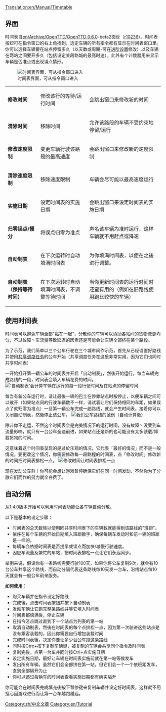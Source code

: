[[Translation:en/Manual/Timetable]]

== 界面 ==
时间表自[[en/Archive/OpenTTD/OpenTTD 0.6.0]]-beta2面世（[https://github.com/OpenTTD/OpenTTD/commit/cf0118ee63603132dc1d08d7f7e800b26e53fc97 r10236]）。时间表按钮可在指令窗口的右上角找到，选定车辆的所有指令都有显示在时间表窗口里。你可以选择车辆要在站点停留多久（以天数或周期-可在[[en/Archive/Manual/Settings/Advanced Settings/Interface#show-timetable-in-ticks-rather-than-days |进阶设置]]修改）以及车辆在两站之间要开多久（包括设定某段路城的最高时速），此外有个计数器用来显示车辆是否准点或出现误点情形。

[[File:en/Orders-timetable.png|center|frame|时间表界面，可从指令窗口进入]]

{|
| '''修改时间'''
|修改该行的等待/运行时间
|会跳出窗口来修改新的时间
|-
| '''清除时间'''
|移除时间
|允许该路段的车辆不受约束地停留/运行
|-
| '''修改速度限制'''
|变更车辆行驶该路段的最高速度
|会跳出窗口来修改新的速度限制
|-
| '''清除速度限制'''
|移除速度限制
|车辆会尽可能以最高速度运行
|-
| '''实施日期'''
|设定时间表的实施日期
|会跳出窗口来设定时间表的实施日期
|-
| '''归零误点/慢分'''
|将误点归零为准点
|声名该车辆为准时运行，这样车辆就不用赶点或降速
|-
| '''自动制表'''
|在下次运转时自动填满时间表
|为你填满时间表，以便在之後进行调整。
|-
| '''自动制表（保持等待时间）'''
|在下次运转时自动填满时间表，不调整等待时间
|当你更新时间表的运行时间时还蛮有用的（例如在旧路线使用跑比较快的车辆）
|}
{{en/Warning|Enabling autofill clears any previous timetable. Be sure to use non-destructive autofill, turned on by ctrl+clicking on an autofill button}}

== 使用时间表 ==
时间表可以避免车辆全部"黏在一起"，分散你的车辆可以协助各站间的货物流更均匀，不过故障丶车流量等致延迟的因素还是可能会让车辆全部挤在某个路段。

为了示范，我们简单以三个公车行驶在三个城市间作示范，首先从已经设置好路线并使用[[en/Manual/Orders#shared-orders|共享调度任务]]的公车开始（共享调度任务在这里非常实用，因为它们也同时共享时间表）

一开始打开第一辆公车的时间表并开启「自动制表」，然後开始运行，每当车辆完成路线的一段，时间表会填入车辆花费的时间。
[[File:en/Timetable-autofill.png|center|frame|'自动制表'会计算车辆在运行的每一段行驶时间及在站点的停留时间]] 

每当有新公车运行时，请让最後一辆的巴士在停靠站点时按停止，以便车辆之间可以散开（如果站点间的行驶车辆数不一样，请试着让它们保持相同的车距，如果误点了就归零为准点）一旦第一辆公车完成一趟路线，就会产生时间表，接着你可以关闭自动制表，然後停止该公车。
[[File:en/Timetable-autofilled.png|center|frame|我们公车路线的范例（自动计算後）]]

除非你不走运，不然这个时间表会是完美情况下的运行时间，没有故障丶没受到车流量影响，就只有一台公车全速前进，如果站点还是新的也可能没有太多装载/卸载货物的时间。

这意味着这个时间表呈现的是过於乐观的情况，它代表「最好的情况」而不是一般情况。要更改这个情况，你需要修改每一段路程的时间表，点「修改时间」修改新的时间把时间表排松一点。
[[File:en/Timetable-slack.png|center|frame|修改时间让时间表排松一点]]

现在发动公车群！你可能会想让游戏暂停确保它们在同一时间发动，不然你为了分散它们而作的努力就全白费了。

== 自动分隔 ==
从1.4.0版本开始可以利用时间表功能让各车辆自动分散。

以下是基本的设定步骤：
* 时间表的总天数除以使用同共享时间表下的车辆数就能得到该路线的"班距"。
* 依序在每个车辆的开始日期填入班距数字，确保每辆车发动时和前一辆的班距是一样的。
* 每辆车会依据时间表是否提早或误点而加快/减慢行驶速度。
* 因应车流量及繁忙的车站，把时间表排松一点让它们永远同步。

举例来说，假设你有一条路线需要行驶100天，如果你将公车复制9次，就会有10台公车共享这个路线，而自动分隔代表这条路线每10天发一台车，沿线站点每10天就会有一般公车前来服务。



'''如何使用：'''
* 购买车辆并在指令设定好路线
* 完成後，点击时间表按钮并按下自动制表
* 发动车辆让它跑完整条路线并等它填入时间表
* 时间表都填满後，停止车辆
* 在指令区点跳过直到下一个站点为列表的第一站
* 取消自动制表，然後在时间表的每个点排松一点，因为第一次驶进这些站点是没有乘客装载的，因此你需要自行增加装载时间
* 完成时间表後，决定你要让多少台公车跑这条路线
* 同时按Ctro+按下复制车辆键，被复制的车辆会共享同个指令及时间表
* 复制完後，点第一台车并同时按Ctrl+点实施日期
* 设定实施日期，最好让车辆在时间表实施前就在第一站等候发车
* 发出所有车辆，虽然它们会全部挤在第一站，但它们会一个一个依班距发车，直到全部隔开为止
* 你可以透过每辆车的时间表查看实施日期都有确实隔开

你可能会在时间表完成填充後按下暂停键来复制车辆并设定好时间表，这样就不用担心因游戏进行而让第一台车越跑越远。

[[Category:zh/中文文章]] [[Category:en/Tutorial]]